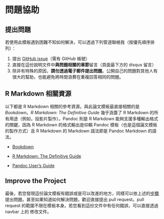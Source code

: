 # 問題協助 {- #feed-back}


## 提出問題 {- #issue}

若使用此模板遇到困難不知如何解決，可以透過下列管道聯絡我（按優先順序排列）：

1. 提出 [GitHub issue](https://github.com/liao961120/ntuthesis/issues)（需有 GitHub 帳號）
1. 直接在這份說明文件中**與問題相關的章節**留言（頁面最下方的 disqus 留言）
1. 除非有特殊的原因，**請勿透過電子郵件提出問題**。公開自己的問題對其他人有很大的幫助，也能避免將時間浪費在重複回答相同的問題。


## R Markdown 相關資源 {- #rmd-resources}

以下都是 R Markdown 相關的參考資源。與此論文模板最直接相關的是 *Bookdown*。*R Markdown: The Definitive Guide* 幾乎涵蓋了 R Markdown 的所有用途（例如，投影片製作）。Pandoc 則是 R Markdown 能夠支援多種輸出格式的關鍵，因為 R Markdown 的格式輸出是仰賴 Pandoc 模板（也是這個論文模板的製作方式）且 R Markdown 的 Markdown 語法即是 Pandoc Markdown 的語法。

- [Bookdown](https://bookdown.org/yihui/bookdown)

- [R Markdown: The Definitive Guide](https://bookdown.org/yihui/rmarkdown)

- [Pandoc User’s Guide](http://pandoc.org/MANUAL.html)


## Improve the Project {-}

最後，若您發現這份論文模板有錯誤或是可以改進的地方，同樣可以依上述的[步驟](#issue)提出問題。甚至如果知道如何解決問題，歡迎直接提出 pull request。pull request 的範圍不限在模板本身。若您看到這份文件中有任何錯誤，可以直接透過 navbar 上的 <i class="fa fa-edit"></i> 修改文件。
